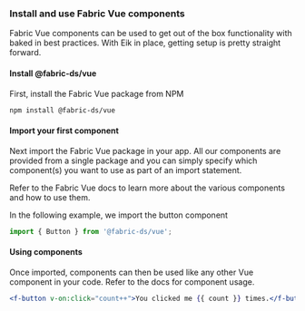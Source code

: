 ### Install and use Fabric Vue components

Fabric Vue components can be used to get out of the box functionality with baked in best practices. With Eik in place,
getting setup is pretty straight forward.

#### Install @fabric-ds/vue

First, install the Fabric Vue package from NPM

```sh
npm install @fabric-ds/vue
```

#### Import your first component

Next import the Fabric Vue package in your app. All our components are provided from a single package and you can simply
specify which component(s) you want to use as part of an import statement.

Refer to the Fabric Vue docs to learn more about the various components and how to use them.

In the following example, we import the button component

```js
import { Button } from '@fabric-ds/vue';
```

#### Using components

Once imported, components can then be used like any other Vue component in your code. Refer to the docs for component
usage.

```jsx
<f-button v-on:click="count++">You clicked me {{ count }} times.</f-button>
```
